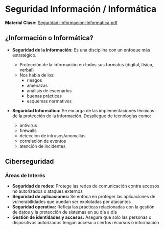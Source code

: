 # Seguridad Información / Informática

**Material Clase:** [Seguridad-Informacion-Informatica.pdf](/inacap/ti3v34/docs/ppt12.pdf)

## ¿Información o Informática?

<SmartFigure
	id="informacion-informatica"
	src="/inacap/ti3v34/images/fig07.png"
	alt="Seguridad Información vs Seguridad Informática"
	caption="Seguridad Información vs Seguridad Informática"
	size="large"
/>

- **Seguridad de la Información:** Es una disciplina con un enfoque más estratégico.
	- Protección de la información en todos sus formatos (digital, física, verbal)
	- Nos habla de los:
		- riesgos
		- amenazas
		- análisis de escenarios
		- buenas prácticas
		- esquemas normativos
	
- **Seguridad Informática:** Se encarga de las implementaciones técnicas de la protección de la información. Despliegue de tecnologías como:
	- antivirus
	- firewalls
	- detección de intrusos/anomalías
	- correlación de eventos
	- atención de incidentes

## Ciberseguridad

<SmartFigure
	id="resumen-ciberseguridad"
	src="/inacap/ti3v34/images/fig08.png"
	alt="Resumen Ciberseguridad"
	caption="Resumen Ciberseguridad"
	size="large"
/>

### Áreas de Interés
- **Seguridad de redes:** Protege las redes de comunicación contra accesos no autorizados o ataques externos
- **Seguridad de aplicaciones:** Se enfoca en proteger las aplicaciones de vulnerabilidades que puedan ser explotadas por atacantes
- **Seguridad operativa:** Refleja las prácticas relacionadas con la gestión de datos y la protección de sistemas en su día a día
- **Gestión de identidades y accesos:** Asegura que solo las personas o dispositivos autorizados tengan acceso a ciertos recursos o información